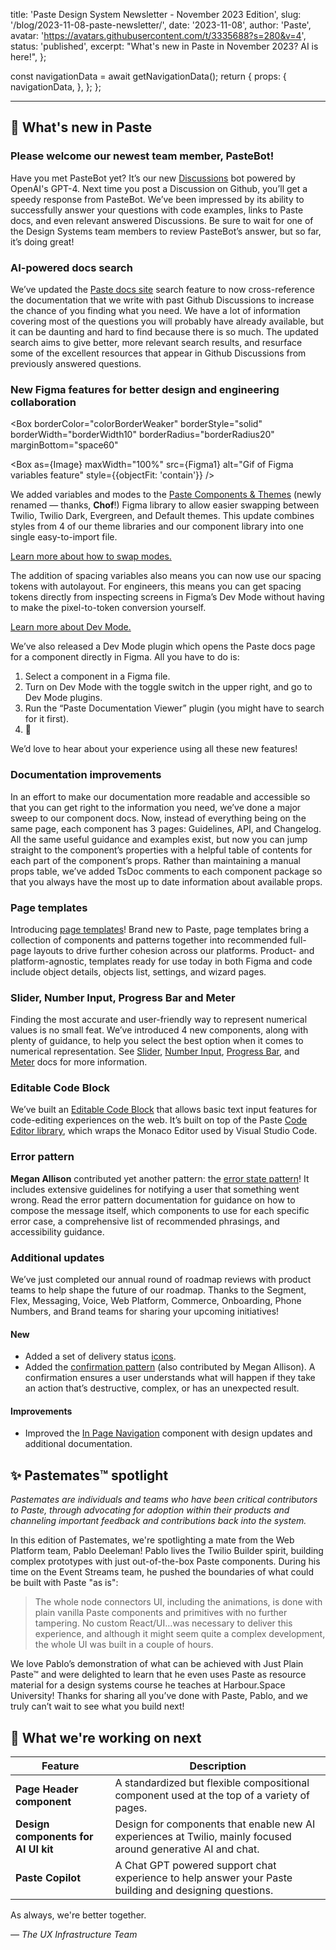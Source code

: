   title: 'Paste Design System Newsletter - November 2023 Edition',
  slug: '/blog/2023-11-08-paste-newsletter/',
  date: '2023-11-08',
  author: 'Paste',
  avatar: 'https://avatars.githubusercontent.com/t/3335688?s=280&v=4',
  status: 'published',
  excerpt: "What's new in Paste in November 2023? AI is here!",
};






  const navigationData = await getNavigationData();
  return {
    props: {
      navigationData,
    },
  };
};

<ArticleHeader
  title={meta.title}
  description={meta.description}
  date={meta.date}
  machineDate={meta.date}
  author={meta.author}
  avatar={meta.avatar}
/>

---

<contentwrapper>

<PageAside data={mdxHeadings} hideFeedback />

<ArticleContent>

## 📣 What's new in Paste

### Please welcome our newest team member, PasteBot!

<Box width="100%" display="flex" justifyContent="center">
  <Box maxWidth="500px">
    <ResponsiveImage src={Pastebot} alt="Screenshot of a Github Discussion answered by Pastebot" />
  </Box>
</Box>

Have you met PasteBot yet? It’s our new [Discussions](https://github.com/twilio-labs/paste/discussions) bot powered by OpenAI's GPT-4. Next time you post a Discussion on Github, you’ll get a speedy response from PasteBot. We’ve been impressed by its ability to successfully answer your questions with code examples, links to Paste docs, and even relevant answered Discussions. Be sure to wait for one of the Design Systems team members to review PasteBot’s answer, but so far, it’s doing great!

### AI-powered docs search

<ResponsiveImage src={DocsSearch} alt="Screenshot of the new search feature on the Paste docs site" />

We’ve updated the [Paste docs site](https://paste.twilio.design/) search feature to now cross-reference the documentation that we write with past Github Discussions to increase the chance of you finding what you need. We have a lot of information covering most of the questions you will probably have already available, but it can be daunting and hard to find because there is so much. The updated search aims to give better, more relevant search results, and resurface some of the excellent resources that appear in Github Discussions from previously answered questions.

### New Figma features for better design and engineering collaboration


<Box
  borderColor="colorBorderWeaker"
  borderStyle="solid"
  borderWidth="borderWidth10"
  borderRadius="borderRadius20"
  marginBottom="space60"
>
  <Box as={Image} maxWidth="100%" src={Figma1} alt="Gif of Figma variables feature" style={{objectFit: 'contain'}} />
</Box>

We added variables and modes to the [Paste Components & Themes](https://www.figma.com/file/l2qtpQVMmXzQPVB3rEAA8i/Paste-Components-%26-Themes?type=design&node-id=3015-46646&mode=design&t=LavBWI8WtuCpWbz0-0) (newly renamed — thanks, **Chof**!) Figma library to allow easier swapping between Twilio, Twilio Dark, Evergreen, and Default themes. This update combines styles from 4 of our theme libraries and our component library into one single easy-to-import file.

[Learn more about how to swap modes.](https://help.figma.com/hc/en-us/articles/15343816063383-Modes-for-variables#h_01H3ADKDF7JBTRV1Z5P1X1DZVE)

<ResponsiveImage src={Figma2} alt="Screenshot of spacing tokens being used in Figma" />

The addition of spacing variables also means you can now use our spacing tokens with autolayout. For engineers, this means you can get spacing tokens directly from inspecting screens in Figma’s Dev Mode without having to make the pixel-to-token conversion yourself.

[Learn more about Dev Mode.](https://help.figma.com/hc/en-us/articles/15023124644247-Guide-to-Dev-Mode)

<ResponsiveImage src={Figma3} alt="Screenshot of dev mode in Figma" />

We’ve also released a Dev Mode plugin which opens the Paste docs page for a component directly in Figma. All you have to do is:

1. Select a component in a Figma file.
2. Turn on Dev Mode with the toggle switch in the upper right, and go to Dev Mode plugins.
3. Run the “Paste Documentation Viewer” plugin (you might have to search for it first).
4. 🚀

We’d love to hear about your experience using all these new features!

### Documentation improvements

<Box width="100%" display="flex" justifyContent="center">
  <Box maxWidth="400px">
    <ResponsiveImage src={DocsImprovements} alt="Screenshot of updated Paste documentation format" />
  </Box>
</Box>

In an effort to make our documentation more readable and accessible so that you can get right to the information you need, we’ve done a major sweep to our component docs. Now, instead of everything being on the same page, each component has 3 pages: Guidelines, API, and Changelog. All the same useful guidance and examples exist, but now you can jump straight to the component’s properties with a helpful table of contents for each part of the component’s props. Rather than maintaining a manual props table, we’ve added TsDoc comments to each component package so that you always have the most up to date information about available props.

### Page templates

<Box width="100%" display="flex" justifyContent="center">
  <Box maxWidth="600px">
    <ResponsiveImage src={PageTemplates} alt="Preview of the object details page template" />
  </Box>
</Box>

Introducing [page templates](/page-templates)! Brand new to Paste, page templates bring a collection of components and patterns together into recommended full-page layouts to drive further cohesion across our platforms. Product- and platform-agnostic, templates ready for use today in both Figma and code include object details, objects list, settings, and wizard pages.

### Slider, Number Input, Progress Bar and Meter

<Box width="100%" display="flex" justifyContent="center">
  <Box maxWidth="500px">
    <ResponsiveImage src={NumberComponents} alt="Preview of the Slider, Number Input, Progress Bar, and Meter components in Figma" />
  </Box>
</Box>

Finding the most accurate and user-friendly way to represent numerical values is no small feat. We’ve introduced 4 new components, along with plenty of guidance, to help you select the best option when it comes to numerical representation. See [Slider](/components/slider), [Number Input](/components/input#input-with-number-functionality), [Progress Bar](/components/progress-bar), and [Meter](/components/meter) docs for more information.

### Editable Code Block

<ResponsiveImage src={EditableCodeBlock} alt="Paste Editable Code Block component example" />

We’ve built an [Editable Code Block](/components/editable-code-block) that allows basic text input features for code-editing experiences on the web. It’s built on top of the Paste [Code Editor library](/core/libraries/code-editor), which wraps the Monaco Editor used by Visual Studio Code.

### Error pattern

<Box width="100%" display="flex" justifyContent="center">
  <Box maxWidth="600px">
    <ResponsiveImage src={ErrorPattern} alt="Do/Dont example from the error state pattern documentation" />
  </Box>
</Box>

**Megan Allison** contributed yet another pattern: the [error state pattern](/patterns/error-state)! It includes extensive guidelines for notifying a user that something went wrong. Read the error pattern documentation for guidance on how to compose the message itself, which components to use for each specific error case, a comprehensive list of recommended phrasings, and accessibility guidance.

### Additional updates

We’ve just completed our annual round of roadmap reviews with product teams to help shape the future of our roadmap. Thanks to the Segment, Flex, Messaging, Voice, Web Platform, Commerce, Onboarding, Phone Numbers, and Brand teams for sharing your upcoming initiatives!

#### New

- Added a set of delivery status [icons](/components/icon).
- Added the [confirmation pattern](/patterns/confirmation) (also contributed by Megan Allison). A confirmation ensures a user understands what will happen if they take an action that’s destructive, complex, or has an unexpected result.

#### Improvements

- Improved the [In Page Navigation](/components/in-page-navigation) component with design updates and additional documentation.

## ✨ Pastemates™ spotlight
*Pastemates are individuals and teams who have been critical contributors to Paste, through advocating for adoption within their products and channeling important feedback and contributions back into the system.*

<Box width="100%" display="flex" justifyContent="center">
  <Box maxWidth="600px">
    <ResponsiveImage src={Pastemate1} alt="Pablo Deeleman" />
  </Box>
</Box>

In this edition of Pastemates, we're spotlighting a mate from the Web Platform team, Pablo Deeleman! Pablo lives the Twilio Builder spirit, building complex prototypes with just out-of-the-box Paste components. During his time on the Event Streams team, he pushed the boundaries of what could be built with Paste "as is":

<Blockquote>
  <BlockquoteContent>
    The whole node connectors UI, including the animations, is done with plain vanilla Paste components and primitives
    with no further tampering. No custom React/UI…was necessary to deliver this experience, and although it might seem
    quite a complex development, the whole UI was built in a couple of hours.
  </BlockquoteContent>
  <BlockquoteCitation author="Pablo Deeleman" />
</Blockquote>

<Box width="100%" display="flex" justifyContent="center">
  <Box maxWidth="600px">
    <ResponsiveImage src={Pastemate2} alt="Event streams demo screenshot" />
  </Box>
</Box>

We love Pablo’s demonstration of what can be achieved with Just Plain Paste™ and were delighted to learn that he even uses Paste as resource material for a design systems course he teaches at Harbour.Space University! Thanks for sharing all you’ve done with Paste, Pablo, and we truly can’t wait to see what you build next!

<Box marginBottom="space120" />

## 👀 What we're working on next

| Feature                                 | Description                                                                                                                                                                                    |
| --------------------------------------- | ---------------------------------------------------------------------------------------------------------------------------------------------------------------------------------------------- |
| **Page Header component**               | A standardized but flexible compositional component used at the top of a variety of pages.                                                                                                     |
| **Design components for AI UI kit**     | Design for components that enable new AI experiences at Twilio, mainly focused around generative AI and chat.                                                                                  |
| **Paste Copilot**                       | A Chat GPT powered support chat experience to help answer your Paste building and designing questions.                                                                                         |

<Box marginBottom="space120" />

As always, we're better together.

<em>— The UX Infrastructure Team</em>

</ArticleContent>

</contentwrapper>
